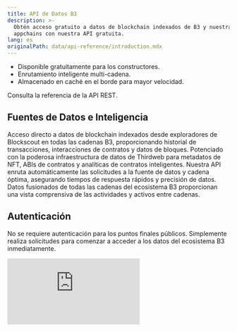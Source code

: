 ```yaml
---
title: API de Datos B3
description: >-
  Obtén acceso gratuito a datos de blockchain indexados de B3 y nuestras
  appchains con nuestra API gratuita.
lang: es
originalPath: data/api-reference/introduction.mdx
---
```

- Disponible gratuitamente para los constructores.
- Enrutamiento inteligente multi-cadena.
- Almacenado en caché en el borde para mayor velocidad.

<Card href="/data/api-reference/blockscout/get-transactions" icon="database" horizontal arrow="true">
  Consulta la referencia de la API REST.
</Card>

## Fuentes de Datos e Inteligencia

<Steps>
  <Step title="Integración de Blockscout">
    Acceso directo a datos de blockchain indexados desde exploradores de Blockscout en todas las cadenas B3, proporcionando historial de transacciones, interacciones de contratos y datos de bloques.
  </Step>
  <Step title="Capa de Datos de Thirdweb">
    Potenciado con la poderosa infraestructura de datos de Thirdweb para metadatos de NFT, ABIs de contratos y analíticas de contratos inteligentes.
  </Step>
  <Step title="Enrutamiento Inteligente">
    Nuestra API enruta automáticamente las solicitudes a la fuente de datos y cadena óptima, asegurando tiempos de respuesta rápidos y precisión de datos.
  </Step>
  <Step title="Vista Unificada del Ecosistema">
    Datos fusionados de todas las cadenas del ecosistema B3 proporcionan una vista comprensiva de las actividades y activos entre cadenas.
  </Step>
</Steps>

## Autenticación

No se requiere autenticación para los puntos finales públicos. Simplemente realiza solicitudes para comenzar a acceder a los datos del ecosistema B3 inmediatamente.

 <iframe
   className="w-full aspect-video rounded-xl"
    src="https://customer-gg6qs7nm5ue94t64.cloudflarestream.com/3079cbdb5e7c954f886edef52f5ad973/iframe?muted=true&loop=true&autoplay=true&poster=https%3A%2F%2Fcustomer-gg6qs7nm5ue94t64.cloudflarestream.com%2F3079cbdb5e7c954f886edef52f5ad973%2Fthumbnails%2Fthumbnail.jpg%3Ftime%3D%26height%3D600"
    title="B3 Data API"
    frameBorder="0"
  allow="accelerometer; autoplay; clipboard-write; encrypted-media; gyroscope; picture-in-picture"
  allowFullScreen
  ></iframe>
